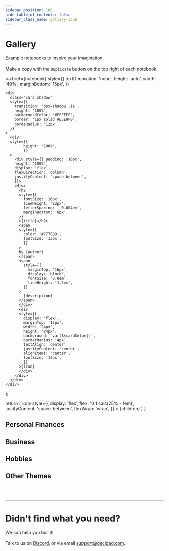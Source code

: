 ```yaml
---
sidebar_position: 100
hide_table_of_contents: false
sidebar_class_name: gallery-icon
---
```


# Gallery

Example notebooks to inspire your imagination. <br></br>
Make a copy with the `Duplicate` button on the top right of each notebook.

  <a
    href={notebook}
    style={{
      textDecoration: 'none',
      height: 'auto',
      width: '49%',
      marginBottom: '15px',
    }}
  >
    <div
      class="card shadow"
      style={{
        transition: 'box-shadow .1s',
        height: '100%',
        backgroundColor: '#FFFFFF',
        border: '1px solid #E5E9F0',
        bordeRadius: '12px',
      }}
    >
      <div
      style={{
            height: '100%',
            }}
      >
        <div style={{ padding: '16px',
        height: '100%',
        display: 'flex',
        flexDirection: 'column',
        justifyContent: 'space-between',
        }}>
        <div>
          <h2
          style={{
            fontSize: '16px',
            lineHeight: '22px',
            letterSpacing: '-0.004em',
            marginBottom: '0px',
          }}
          >{title}</h2>
          <span
          style={{
            color: '#777E89',
            fontSize: '13px',
            }}
          >
          by {author}
          </span>
          <span
            style={{
              marginTop: '16px',
              display: 'block',
              fontSize: '0.8em',
              lineHeight: '1.5em',
            }}
          >
            {description}
          </span>
          </div>
          <div
          style={{
            display: 'flex',
            marginTop: '15px',
            width: '24px',
            height: '24px',
            background: `var(${cardColor})`,
            borderRadius: '4px',
            textAlign: 'center',
            justifyContent: 'center',
            alignItems: 'center',
            fontSize: '12px',
            }}
          >{icon}
          </div>
        </div>
      </div>
    </div>
  </a>
);

  return (
    <div
      style={{
        display: 'flex',
        flex: '0 1 calc(25% - 1em)',
        justifyContent: 'space-between',
        flexWrap: 'wrap',
      }}
    >
      {children}
    </div>
  )
}


## Personal Finances

<GridContainer>
  <Card
    author="Simão Dias"
    cardColor="--card-green"
    icon="🔥"
    title="When can I retire?"
    img="https://user-images.githubusercontent.com/12210180/162471244-15b6b5ba-5ed3-45ee-a6e0-475d1b018053.png"
    notebook="https://alpha.decipad.com/n/-Decode-F-I-R-E-%3AD8PUgXa8VQxoCIWi7Tq4A?secret=JTq7qfP3q_qbNGsYAm_Uu"
    description="Use the F.I.R.E model (Financial Independence, Retire Early) to understand how you can become work optional"
  />
  <Card
    author="Simão Dias"
    cardColor="--card-yellow"
    icon="💰"
    title="Can I afford all these subcriptions?"
    img="https://user-images.githubusercontent.com/12210180/162471244-15b6b5ba-5ed3-45ee-a6e0-475d1b018053.png"
    notebook="https://alpha.decipad.com/n/-Subscription-Tracker%3Awy0DuDrADXjoUOsW59iTc?secret=DpImmwlNWuLdw4XYUhldd"
    description="Everything is using a subscription model nowadays. Use this model to understand your expenses"
  />
  <Card
    author="Nuno Job"
    cardColor="--card-blue"
    icon="🚙"
    title="Should I buy an electric car?"
    img="https://user-images.githubusercontent.com/12210180/162471244-15b6b5ba-5ed3-45ee-a6e0-475d1b018053.png"
    notebook="https://alpha.decipad.com/n/-Should-I-buy-an-electric-car-%3AX94KlVvqJDUvIqt-9mv93"
    description="Want to make the switch to electric? Use this model to understand how to calculate your savings potential"
  />
  <Card
    author="Kelly McEttrick"
    cardColor="--card-green"
    icon="📈"
    title="$AAPL, interest rates and the stock market"
    img="https://user-images.githubusercontent.com/12210180/162471244-15b6b5ba-5ed3-45ee-a6e0-475d1b018053.png"
    notebook="https://alpha.decipad.com/n/Rising-interest-rates-and-AAPL-share-price%3AGwKX8lzGM5tDFJ3aV6eTJ"
    description="You’ve probably been hearing a lot about interest rates lately. Check out this model that shows why they have been making the markets go wild"
  />
  <Card
    author="Simão Dias"
    cardColor="--card-green"
    icon="💸"
    title="Should you negotiate your salary?"
    img="https://user-images.githubusercontent.com/12210180/162471244-15b6b5ba-5ed3-45ee-a6e0-475d1b018053.png"
    notebook="https://alpha.decipad.com/n/How-much-are-you-losing-during-your-lifetime-if-you-don-t-negotiate-your-salary-%3Ah65Y4c99Swzn9smvVNyMC"
    description="Your salary is much like investing: where you start impacts your total return. Explore the numbers on this notebook to see how much you would be losing"
  />
  <Card
    author="Simão Dias"
    cardColor="--card-white"
    icon="🏦"
    title="Interest Rates? How much are they costing me?"
    img="https://user-images.githubusercontent.com/12210180/162471244-15b6b5ba-5ed3-45ee-a6e0-475d1b018053.png"
    notebook="https://alpha.decipad.com/n/Interest-Rates-How-much-are-they-costing-me-%3AKQ6BCwfuv1ijdQcSmiki7"
    description="It's important to understand how much of your monthly payment is going to the principal (ie. to repay your owed money) and how much is going to fees and interest"
  />
</GridContainer>

## Business

<GridContainer>
  <Card
    author="Simão Dias"
    cardColor="--card-green"
    icon="🕯"
    title="Start a candle business"
    img="https://user-images.githubusercontent.com/12210180/162471244-15b6b5ba-5ed3-45ee-a6e0-475d1b018053.png"
    notebook="https://alpha.decipad.com/n/-Starting-a-Candle-Business%3AJTYAmhcwfINZobogKoEbU"
    description="Finance is a key component of starting a business. Yet, many entrepreneurs struggle to understand how to create a basic business model"
  />
  <Card
    author="João Pena"
    cardColor="--card-blue"
    icon="📈"
    title="How much should I price this project?"
    img="https://user-images.githubusercontent.com/12210180/162471244-15b6b5ba-5ed3-45ee-a6e0-475d1b018053.png"
    notebook="https://alpha.decipad.com/n/-Consulting-Projects-Fee-Estimation%3A8Kx9X0612rXUElUSVFl0S?secret=qdQBEsgCdMvnh-D6_JGxp"
    description="Landed a new project? Use this model to understand how to calculate staff allocation, project expenses, and target rates"
  />
  <Card
    author="Nuno Job"
    cardColor="--card-purple"
    icon="💵"
    title="What is fair international employee compensation?"
    img="https://user-images.githubusercontent.com/12210180/162471244-15b6b5ba-5ed3-45ee-a6e0-475d1b018053.png"
    notebook="https://alpha.decipad.com/n/Emily-in-Paris%3AmCTaRvBPOskMxCEKeKKxt?secret=Zhm1ToqvarE6ZzXHJU2Cn"
    description="Use this model to understand how salary changes between London and Paris"
  />
  <Card
    author="Nuno Job"
    cardColor="--card-green"
    icon="🤔"
    title="How much money do I need to start my business?"
    img="https://user-images.githubusercontent.com/12210180/162471244-15b6b5ba-5ed3-45ee-a6e0-475d1b018053.png"
    notebook="https://alpha.decipad.com/n/Simple-Cashflow%3Ak1Zw0l2QmvbU5DIJ_XWxu?secret=vgzyDwDdJhTNN1SccetIe"
    description="Use this notebook to understand your cashflow and project the initial investment you need"
  ></Card>
    <Card
      author="Kelly McEttrick"
    cardColor="--card-yellow"
    icon="🧾"
    title="Invoice Template"
    img="https://user-images.githubusercontent.com/12210180/162471244-15b6b5ba-5ed3-45ee-a6e0-475d1b018053.png"
    notebook="https://alpha.decipad.com/n/Invoice-for-Professional-Services%3AbvG3oSIDSMoZxx5oFHQ4r"
    description="This notebook showcases how you can create an invoice on Decipad"
  ></Card>
</GridContainer>

## Hobbies

<GridContainer>
  <Card
    author="Giulia Camargo"
    cardColor="--card-blue"
    icon="⛷"
    title="What size should my skis be?"
    img="https://user-images.githubusercontent.com/12210180/174139877-d558a1ac-b995-4848-a7a7-f42cd53e3401.png"
    notebook="https://alpha.decipad.com/n/-What-size-skis-do-I-need-%3AHAxnPfO0e4H9MHoig3zFG?secret=VDoYnnowEi8imsPqvUyWT"
    description="Going to the mountains? Use this model to learn how to calculate your perfect ski size"
  />
</GridContainer>


## Other Themes

<GridContainer>
  <Card
    author="Nuno Job"
    cardColor="--card-green"
    icon="🤒"
    title="What is the right medicine dosage for a child?"
    img="https://user-images.githubusercontent.com/12210180/162471244-15b6b5ba-5ed3-45ee-a6e0-475d1b018053.png"
    notebook="https://alpha.decipad.com/n/VlKVyJVuK1rKveg7YLzpK?secret=JkHVzPOQKxmsSga-BObkK"
    description="How does the NHS calculate the right paracetamol dosage for a child under 6? Use this model to find out"
  />
  <Card
    author="João Pena"
    cardColor="--card-yellow"
    icon="🪨"
    title="How does gravity work?"
    img="https://user-images.githubusercontent.com/12210180/162471244-15b6b5ba-5ed3-45ee-a6e0-475d1b018053.png"
    notebook="https://alpha.decipad.com/n/Q5sDRcpQ4lYSg84Hrs3gf?secret=Bf2nWPe5ZAuDJL9MEWP1L"
    description="How much force do you exert on earth? Use this model to learn some physics fundamentals!"
  />
  <Card
    author="Nuno Job"
    cardColor="--card-white"
    icon="☕"
    title="How to make the perfect cup of coffee?"
    img="https://user-images.githubusercontent.com/12210180/162471244-15b6b5ba-5ed3-45ee-a6e0-475d1b018053.png"
    notebook="https://alpha.decipad.com/n/The-Perfect-Coffee-Drip-Brew-%3Aqi0EWqpCXpIq5b95aP1uj"
    description="Brewing coffee is a science. This Notebook will help you understand the math behind it and help you with some instructions to make drip coffee"
  />
</GridContainer>

<br></br>

---
# Didn't find what you need?

We can help you buil it! <br></br>
Talk to us on [Discord](https://discord.com/invite/HwDMqwbGmc), or via email [support@decipad.com](mailto:support@decipad.com).

